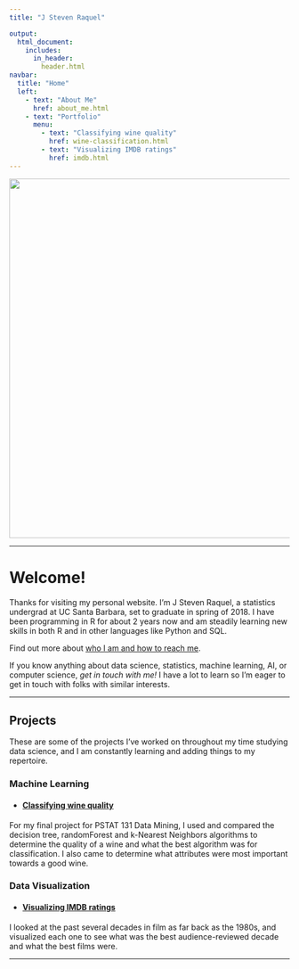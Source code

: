 ```yaml
---
title: "J Steven Raquel"

output:
  html_document:
    includes:
      in_header: 
        header.html
navbar:
  title: "Home"
  left:
    - text: "About Me"
      href: about_me.html
    - text: "Portfolio"
      menu:
        - text: "Classifying wine quality"
          href: wine-classification.html
        - text: "Visualizing IMDB ratings"
          href: imdb.html
---
```


<center><img src="images/banner-beach.png" width="645px"></center>

----

# Welcome!

Thanks for visiting my personal website. I'm J Steven Raquel, a statistics undergrad at UC Santa Barbara, set to graduate in spring of 2018. I have been programming in R for about 2 years now and am steadily learning new skills in both R and in other languages like Python and SQL. 

Find out more about [who I am and how to reach me](about_me.html). 

If you know anything about data science, statistics, machine learning, AI, or computer science, *get in touch with me!* I have a lot to learn so I'm eager to get in touch with folks with similar interests.

----

## Projects  

These are some of the projects I've worked on throughout my time studying data science, and I am constantly learning and adding things to my repertoire.

### Machine Learning

* #### [Classifying wine quality](wine-classification.html)

For my final project for PSTAT 131 Data Mining, I used and compared the decision tree, randomForest and k-Nearest Neighbors algorithms to determine the quality of a wine and what the best algorithm was for classification. I also came to determine what attributes were most important towards a good wine.

### Data Visualization

* #### [Visualizing IMDB ratings](imdb.html)

I looked at the past several decades in film as far back as the 1980s, and visualized each one to see what was the best audience-reviewed decade and what the best films were.

----

